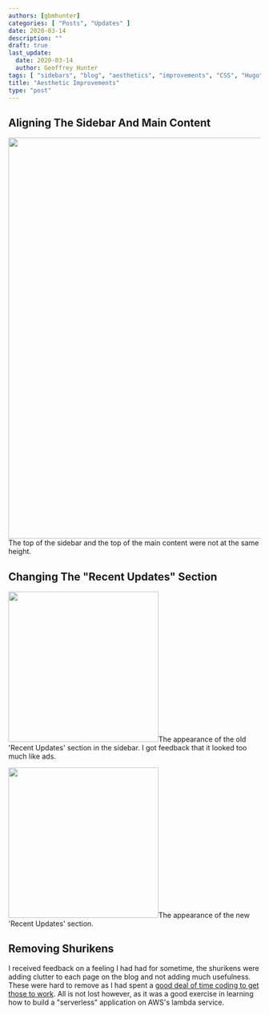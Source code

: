 ```yaml
---
authors: [gbmhunter]
categories: [ "Posts", "Updates" ]
date: 2020-03-14
description: ""
draft: true
last_update:
  date: 2020-03-14
  author: Geoffrey Hunter
tags: [ "sidebars", "blog", "aesthetics", "improvements", "CSS", "Hugo", "HTML", "website" ]
title: "Aesthetic Improvements"
type: "post"
---
```



## Aligning The Sidebar And Main Content


<Image src={misalignment_between_sidebar_and_main_content} width="800px">The top of the sidebar and the top of the main content were not at the same height.</Image>

## Changing The "Recent Updates" Section

<div style={{ display: 'flex' }}>


<Image src={screenshot_of_old_recent_updates_section} width="300px">The appearance of the old 'Recent Updates' section in the sidebar. I got feedback that it looked too much like ads.</Image>


<Image src={screenshot_of_new_recent_updates_section} width="300px">The appearance of the new 'Recent Updates' section.</Image>
</div>

## Removing Shurikens

I received feedback on a feeling I had had for sometime, the shurikens were adding clutter to each page on the blog and not adding much usefulness. These were hard to remove as I had spent a [good deal of time coding to get those to work](/updates/2019/03-10-adding-shurikens). All is not lost however, as it was a good exercise in learning how to build a "serverless" application on AWS's lambda service. 